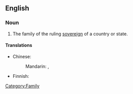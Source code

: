 ==English==

===Noun===
{{en-noun|sg=[[royal]] [[family]]|pl=royal families}}

# The family of the ruling [[sovereign]] of a country or state.

====Translations====
{{trans-top|family of ruling country}}
* Chinese:
*: Mandarin: {{t|zh|皇室|tr=huángshì|sc=Hani}}, {{t|zh|王室|tr=wángshì|sc=Hani}}
{{trans-mid}}
* Finnish: {{t|fi|kuningasperhe}}
{{trans-bottom}}

[[Category:Family]]